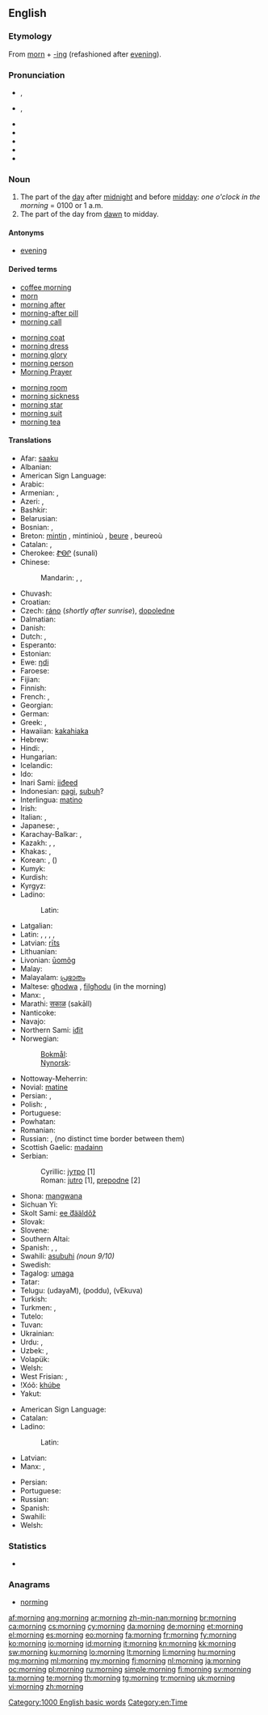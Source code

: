 ==English==

===Etymology===
From [[morn]] + [[-ing]] (refashioned after [[evening]]).

===Pronunciation===
* {{a|RP}} {{IPA|/ˈmɔːnɪŋ/}}, {{SAMPA|/"mO:nIN/}}
* {{a|GenAm}} {{IPA|/ˈmɔɻnɪŋ/}}, {{SAMPA|/"mOrnIN/}}
* {{audio|en-us-morning.ogg|Audio (US)}}
* {{audio|En-uk-morning.ogg|Audio (UK)}}
* {{rhymes|ɔː(r)nɪŋ}}
* {{hyphenation|morn|ing}}
* {{homophones|mourning}}

===Noun===
{{wikipedia}}
{{en-noun}}

# The part of the [[day]] after [[midnight]] and before [[midday]]: ''one o'clock in the morning'' = 0100 or 1 a.m.
# The part of the day from [[dawn]] to midday.

====Antonyms====
* [[evening]]

====Derived terms====
{{rel-top3|terms derived from morning}}
* [[coffee morning]]
* [[morn]]
* [[morning after]]
* [[morning-after pill]]
* [[morning call]]
{{rel-mid3}}
* [[morning coat]]
* [[morning dress]]
* [[morning glory]]
* [[morning person]]
* [[Morning Prayer]]
{{rel-mid3}}
* [[morning room]]
* [[morning sickness]]
* [[morning star]]
* [[morning suit]]
* [[morning tea]]
{{rel-bottom}}

====Translations====
{{trans-top|the part of the day after midnight and before midday}}
* Afar: [[saaku]]
* Albanian: {{t-|sq|mëngjes|xs=Albanian}}
* American Sign Language: {{tø|ase|FlatB@NearShoulder-PalmBack-FlatB@BaseInForearm-PalmBack FlatB@SideAbdomenhigh-PalmUp-FlatB@BaseInForearm-PalmBack}}
* Arabic: {{t|ar|صباح|m|tr=SabaaH|alt=صَبَاح|sc=Arab}}
* Armenian: {{t-|hy|առավոտ|tr=aṙavot}}, {{t+|hy|ցերեկ|tr=c’erek}}
* Azeri: {{t+|az|səhər|xs=Azeri}},  {{t+|az|sabah|xs=Azeri}}
* Bashkir: {{tø|ba|иртә|tr=irtə|sc=Cyrl|xs=Bashkir}}
* Belarusian: {{t|be|раніца|tr=ránica|sc=Cyrl}}
* Bosnian: {{t-|bs|jutro|n}}, {{t-|bs|sabah|m}}
* Breton: [[mintin]] {{m}}, mintinioù {{p}}, [[beure]] {{m}}, beureoù {{p}}
* Catalan: {{t+|ca|matinada|f}}, {{t+|ca|matí|m}}
* Cherokee: [[ᏑᎾᎵ]] (sunali)
* Chinese:
*: Mandarin: {{t|zh|早晨|tr=zǎochén|sc=Hani}}, {{t|zh|上午|tr=shàngwǔ|sc=Hani}}, {{t|zh|早上|tr=zǎoshàng|sc=Hani}}
* Chuvash: {{tø|cv|ир|tr=ir|sc=Cyrl}}
* Croatian: {{t-|hr|jutro|n}}
* Czech: [[ráno]] {{n}} (''shortly after sunrise''), [[dopoledne]] {{n}}
* Dalmatian: {{tø|dlm|desmun|m}}
* Danish: {{t-|da|morgen|c}}
* Dutch: {{t+|nl|ochtend}}, {{t+|nl|morgen}}
* Esperanto: {{t-|eo|mateno|xs=Esperanto}}
* Estonian: {{t+|et|hommik}}
* Ewe: [[ŋdi]]
* Faroese: {{t+|fo|morgun|xs=Faroese}}
* Fijian: {{t|fj|mataka}}
* Finnish: {{t+|fi|aamu}}
* French: {{t+|fr|matin|m}}, {{t+|fr|matinée|f}}
* Georgian: {{t+|ka|დილა|tr=dila|sc=Geor|xs=Georgian}}
* German: {{t+|de|Morgen|m}}
* Greek: {{t|el|πρωί|n|tr=proí|sc=Grek}}, {{t|el|πρωινό|n|tr=projnò|sc=Grek}}
* Hawaiian: [[kakahiaka]] {{n}}
* Hebrew: {{t|he|בקר|alt=בֹּקֶר, בוקר|m|tr=bóker|sc=Hebr}}
* Hindi: {{t|hi|सुबह|f|tr=subah|sc=Deva}}, {{t|hi|सवेरा|m|tr=saverā|sc=Deva}}
* Hungarian: {{t+|hu|reggel}}
* Icelandic: {{t+|is|morgunn|m}}
* Ido: {{t+|io|matino|xs=Ido}}
* Inari Sami: [[iiđeed]]
* Indonesian: [[pagi]], [[subuh]]?
* Interlingua: [[matino]]
* Irish: {{t-|ga|maidin|f|xs=Irish}}
* Italian: {{t+|it|mattina|f}}, {{t+|it|mattino|m}}
* Japanese: {{t|ja|朝|tr=[[あさ]], ása|sc=Jpan}}, {{t|ja|午前|tr=[[ごぜん]], gozen|sc=Jpan}}
* Karachay-Balkar: {{tø|krc|эртден|tr=ertden|sc=Cyrl}},  {{tø|krc|эртдембла|tr=ertdembla|sc=Cyrl}}
* Kazakh: {{t+|kk|таңертең|tr=tañerteñ|sc=Cyrl|xs=Kazakh}},  {{t-|kk|ерте|tr=erte|sc=Cyrl|xs=Kazakh}},  {{t-|kk|таң|tr=tañ|sc=Cyrl|xs=Kazakh}}
* Khakas: {{tø|kjh|иртен|tr=irten|sc=Cyrl}},  {{tø|kjh|иртенгізі|tr=irtengízí|sc=Cyrl}}
* Korean: {{t|ko|아침|tr=achim|sc=Kore}}, {{t|ko|오전|tr=ojeon|sc=Kore}} ({{t|ko|午前|sc=Kore}})
* Kumyk: {{tø|kum|эртен|tr=erten|sc=Cyrl}}
* Kurdish: {{ku-Arab|[[به‌یانی]]}}
* Kyrgyz: {{t-|ky|эртең|tr=erteñ|sc=Cyrl|xs=Kyrgyz}}
* Ladino:
*: Latin: {{tø|lad|demanyana|f|sc=Latn}}
{{trans-mid}}
* Latgalian: {{tø|ltg|reits|m}}
* Latin: {{t+|la|mane|n}}, {{t-|la|matutina tempora|n|p}}, {{t-|la|matutina tempora|n|p}}, {{t-|la|crepusculum|n}}, {{t-|la|matutinum|n}}
* Latvian: [[rīts]] {{m}}
* Lithuanian: {{t+|lt|rytas|m|xs=Lithuanian}}
* Livonian: [[ūomõg]]
* Malay: {{t+|ms|pagi|xs=Malay}}
* Malayalam: [[പ്രഭാതം]]
* Maltese: [[għodwa]] {{f}}, [[filgħodu]] (in the morning)
* Manx: {{t-|gv|maddin|f}}, {{t-|gv|madjin|f}}
* Marathi: [[सकाळ]] (sakāll)
* Nanticoke: {{tø|nnt|weschpa}}
* Navajo: {{tø|nv|abíní}}
* Northern Sami: [[iđit]]
* Norwegian:
*: [[Bokmål]]: {{t+|no|morgen|m}}
*: [[Nynorsk]]: {{t+|nn|morgon|m|xs=Norwegian Nynorsk}}
* Nottoway-Meherrin: {{tø|nwy|suntetung}}
* Novial: [[matine]]
* Persian: {{t|fa|بامداد|tr=bāmdād|sc=fa-Arab}}, {{t|fa|صبح|tr=sobh|sc=fa-Arab}}
* Polish: {{t+|pl|rano|n}}, {{t+|pl|ranek|m}}
* Portuguese: {{t+|pt|manhã|f}}
* Powhatan: {{tø|pim|papasowh}}
* Romanian: {{t-|ro|dimineață|f}}
* Russian: {{t+|ru|утро|n|tr=útro}}, {{t+|ru|ночь|f}} (no distinct time border between them)
* Scottish Gaelic: [[madainn]] {{f}}
* Serbian:
*: Cyrillic: [[јутро#Serbian|јутро]] {{n}} [1]
*: Roman: [[jutro#Serbian|jutro]] {{n}} [1], [[prepodne]] [2]
* Shona: [[mangwana]]
* Sichuan Yi: {{tø|ii|ꏜ|tr=ry}}
* Skolt Sami: [[ee ́đääldõž]]
* Slovak: {{t|sk|ráno|n}}
* Slovene: {{t+|sl|jutro|n}}
* Southern Altai: {{tø|alt|таҥ|tr=tañ|sc=Cyrl}}
* Spanish: {{t+|es|madrugada|f}}, {{t+|es|mañana|f}}, {{t-|es|AM}}
* Swahili: [[asubuhi]] ''(noun 9/10)''
* Swedish: {{t+|sv|morgon|c}}
* Tagalog: [[umaga]]
* Tatar: {{t-|tt|irtä|xs=Tatar}}
* Telugu: {{t|te|ఉదయం}} (udayaM), {{t|te|పొద్దు}} (poddu), {{t|te|వేకువ}} (vEkuva)
* Turkish: {{t+|tr|sabah}}
* Turkmen: {{t-|tk|ertir|xs=Turkmen}},  {{t-|tk|säher|xs=Turkmen}}
* Tutelo: {{tø|tta|kanahampuai}}
* Tuvan: {{tø|tyv|эртен|tr=erten|sc=Cyrl}}
* Ukrainian: {{t|uk|ранок|m|tr=ránok|sc=Cyrl}}
* Urdu: {{t|ur|صبح|f|tr=subah|sc=ur-Arab}}, {{t|ur|سویرا|m|tr=saverā|sc=ur-Arab}}
* Uzbek: {{t-|uz|erta|xs=Uzbek}},  {{t-|uz|ertalab|xs=Uzbek}}
* Volapük: {{t+|vo|göd}}
* Welsh: {{t-|cy|bore|m|xs=Welsh}}
* West Frisian: {{t+|fy|moarntiid|xs=West Frisian}}, {{t+|fy|moarn|c|xs=West Frisian}}
* !Xóõ: [[khúbe]]
* Yakut: {{tø|sah|сарсыарда|tr=sarsıarda|sc=Cyrl}}
{{trans-bottom}}

{{trans-top|part of the day between dawn and midday}}
* American Sign Language: {{tø|ase|FlatB@NearShoulder-PalmBack-FlatB@BaseInForearm-PalmBack FlatB@SideAbdomenhigh-PalmUp-FlatB@BaseInForearm-PalmBack}}
* Catalan: {{t+|ca|matí|m}}
* Ladino:
*: Latin: {{tø|lad|demanyana|f|sc=Latn}}
* Latvian: {{t+|lv|rīts|m}}
* Manx: {{t-|gv|maddin|f}}, {{t-|gv|madjin|f}}
{{trans-mid}}
* Persian: {{t|fa|بامداد،صبح|tr=bāmdād,sobh|xs=Persian}}
* Portuguese: {{t|pt|manhã}}
* Russian: {{t+|ru|утро|n}}
* Spanish: {{t+|es|mañana|f}}
* Swahili: {{t+|sw|asubuhi|xs=Swahili}}
* Welsh: {{t-|cy|bore|m|xs=Welsh}}
{{trans-bottom}}

===Statistics===
* {{rank|sent|keep|myself|273|morning|money|door|round}}

===Anagrams===
* [[norming#English|norming]]

[[Category:1000 English basic words]]
[[Category:en:Time]]

[[af:morning]]
[[ang:morning]]
[[ar:morning]]
[[zh-min-nan:morning]]
[[br:morning]]
[[ca:morning]]
[[cs:morning]]
[[cy:morning]]
[[da:morning]]
[[de:morning]]
[[et:morning]]
[[el:morning]]
[[es:morning]]
[[eo:morning]]
[[fa:morning]]
[[fr:morning]]
[[fy:morning]]
[[ko:morning]]
[[io:morning]]
[[id:morning]]
[[it:morning]]
[[kn:morning]]
[[kk:morning]]
[[sw:morning]]
[[ku:morning]]
[[lo:morning]]
[[lt:morning]]
[[li:morning]]
[[hu:morning]]
[[mg:morning]]
[[ml:morning]]
[[my:morning]]
[[fj:morning]]
[[nl:morning]]
[[ja:morning]]
[[oc:morning]]
[[pl:morning]]
[[ru:morning]]
[[simple:morning]]
[[fi:morning]]
[[sv:morning]]
[[ta:morning]]
[[te:morning]]
[[th:morning]]
[[tg:morning]]
[[tr:morning]]
[[uk:morning]]
[[vi:morning]]
[[zh:morning]]